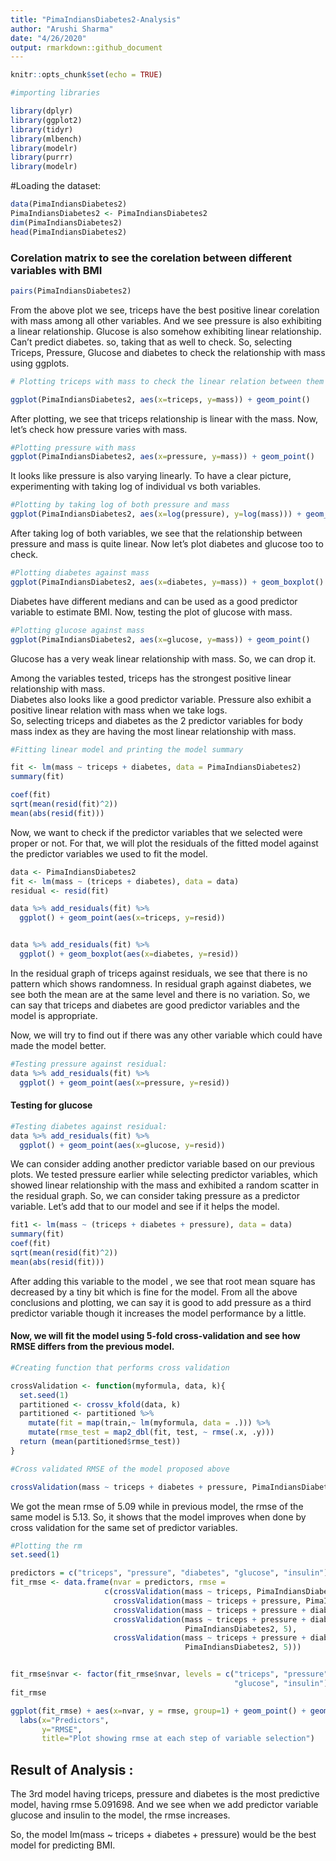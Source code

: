 ```yaml
---
title: "PimaIndiansDiabetes2-Analysis"
author: "Arushi Sharma"
date: "4/26/2020"
output: rmarkdown::github_document
---
```


```r
knitr::opts_chunk$set(echo = TRUE)
```

```r
#importing libraries

library(dplyr)
library(ggplot2)
library(tidyr)
library(mlbench)
library(modelr)
library(purrr)
library(modelr)
```



#Loading the dataset:

```r
data(PimaIndiansDiabetes2)
PimaIndiansDiabetes2 <- PimaIndiansDiabetes2
dim(PimaIndiansDiabetes2)
head(PimaIndiansDiabetes2)
```


### Corelation matrix to see the corelation between different variables with BMI

```r
pairs(PimaIndiansDiabetes2)
```




From the above plot we see, triceps have the best positive linear corelation with mass among all other variables. And we see pressure is also exhibiting a linear relationship. Glucose is also somehow exhibiting linear relationship. Can't predict diabetes. so, taking that as well to check.
So, selecting Triceps, Pressure, Glucose and diabetes to check the relationship with mass using ggplots.


```r
# Plotting triceps with mass to check the linear relation between them

ggplot(PimaIndiansDiabetes2, aes(x=triceps, y=mass)) + geom_point()
```

After plotting, we see that triceps relationship is linear with the mass. Now, let's check how pressure varies with mass.


```r
#Plotting pressure with mass
ggplot(PimaIndiansDiabetes2, aes(x=pressure, y=mass)) + geom_point() 
```

It looks like pressure is also varying linearly. To have a clear picture, experimenting with taking log of individual vs both variables.  

```r
#Plotting by taking log of both pressure and mass
ggplot(PimaIndiansDiabetes2, aes(x=log(pressure), y=log(mass))) + geom_point()

```


After taking log of both variables, we see that the relationship between pressure and mass is quite linear. Now let's plot diabetes and glucose too to check.



```r
#Plotting diabetes against mass
ggplot(PimaIndiansDiabetes2, aes(x=diabetes, y=mass)) + geom_boxplot()
```


Diabetes have different medians and can be used as a good predictor variable to estimate BMI.
Now, testing the plot of glucose with mass.

```r
#Plotting glucose against mass
ggplot(PimaIndiansDiabetes2, aes(x=glucose, y=mass)) + geom_point()

```



Glucose has a very weak linear relationship with mass. So, we can drop it.    

Among the variables tested, triceps has the strongest positive linear relationship with mass.    
Diabetes also looks like a good predictor variable. Pressure also exhibit a positive linear relation with mass when we take logs.  
So, selecting triceps and diabetes as the 2 predictor variables for body mass index as they are having the most linear relationship with mass.


```r
#Fitting linear model and printing the model summary

fit <- lm(mass ~ triceps + diabetes, data = PimaIndiansDiabetes2) 
summary(fit)

coef(fit)
sqrt(mean(resid(fit)^2))
mean(abs(resid(fit)))

```


Now, we want to check if the predictor variables that we selected were proper or not. For that, we will plot the residuals of the fitted model against the predictor variables we used to fit the model.


```r
data <- PimaIndiansDiabetes2
fit <- lm(mass ~ (triceps + diabetes), data = data)
residual <- resid(fit)

data %>% add_residuals(fit) %>%
  ggplot() + geom_point(aes(x=triceps, y=resid))


data %>% add_residuals(fit) %>%
  ggplot() + geom_boxplot(aes(x=diabetes, y=resid))
```

In the residual graph of triceps against residuals, we see that there is no pattern which shows randomness.
In residual graph against diabetes, we see both the mean are at the same level and there is no variation.
So, we can say that triceps and diabetes are good predictor variables and the model is appropriate. 


Now, we will try to find out if there was any other variable which could have made the model better.

```r
#Testing pressure against residual:
data %>% add_residuals(fit) %>%
  ggplot() + geom_point(aes(x=pressure, y=resid))

```

#### Testing for glucose

```r
#Testing diabetes against residual:
data %>% add_residuals(fit) %>%
  ggplot() + geom_point(aes(x=glucose, y=resid))
```


We can consider adding another predictor variable based on our previous plots.
We tested pressure earlier while selecting predictor variables, which showed linear relationship with the mass and exhibited a random scatter in the residual graph. So, we can consider taking pressure as a predictor variable. Let's add that to our model and see if it helps the model.  

```r
fit1 <- lm(mass ~ (triceps + diabetes + pressure), data = data)
summary(fit)
coef(fit)
sqrt(mean(resid(fit)^2))
mean(abs(resid(fit)))
```


After adding this variable to the model , we see that root mean square has decreased by a tiny bit which is fine for the model.
From all the above conclusions and plotting, we can say it is good to add pressure as a third predictor variable though it increases the model performance by a little.



#### Now, we will fit the model using 5-fold cross-validation and see how RMSE differs from the previous model.

```r
#Creating function that performs cross validation

crossValidation <- function(myformula, data, k){
  set.seed(1)
  partitioned <- crossv_kfold(data, k)
  partitioned <- partitioned %>% 
    mutate(fit = map(train,~ lm(myformula, data = .))) %>%
    mutate(rmse_test = map2_dbl(fit, test, ~ rmse(.x, .y)))
  return (mean(partitioned$rmse_test))
}

#Cross validated RMSE of the model proposed above

crossValidation(mass ~ triceps + diabetes + pressure, PimaIndiansDiabetes2, 5)
```


We got the mean rmse of  5.09 while in previous model, the rmse of the same model is 5.13. So, it shows that the model improves when done by cross validation for the same set of predictor variables.   


```r
#Plotting the rm
set.seed(1)

predictors = c("triceps", "pressure", "diabetes", "glucose", "insulin")
fit_rmse <- data.frame(nvar = predictors, rmse =
                     c(crossValidation(mass ~ triceps, PimaIndiansDiabetes2, 5),
                       crossValidation(mass ~ triceps + pressure, PimaIndiansDiabetes2, 5),
                       crossValidation(mass ~ triceps + pressure + diabetes, PimaIndiansDiabetes2, 5),
                       crossValidation(mass ~ triceps + pressure + diabetes + glucose,
                                       PimaIndiansDiabetes2, 5),
                       crossValidation(mass ~ triceps + pressure + diabetes + glucose + insulin,
                                       PimaIndiansDiabetes2, 5)))


fit_rmse$nvar <- factor(fit_rmse$nvar, levels = c("triceps", "pressure", "diabetes",
                                                  "glucose", "insulin"))
fit_rmse

ggplot(fit_rmse) + aes(x=nvar, y = rmse, group=1) + geom_point() + geom_line() +
  labs(x="Predictors",
       y="RMSE",
       title="Plot showing rmse at each step of variable selection")

```


## Result of Analysis : 
The 3rd model having triceps, pressure and diabetes is the most predictive model, having rmse 5.091698. And we see when we add predictor variable glucose and insulin to the model, the rmse increases.

So, the model lm(mass ~ triceps + diabetes + pressure) would be the best model for predicting BMI.

